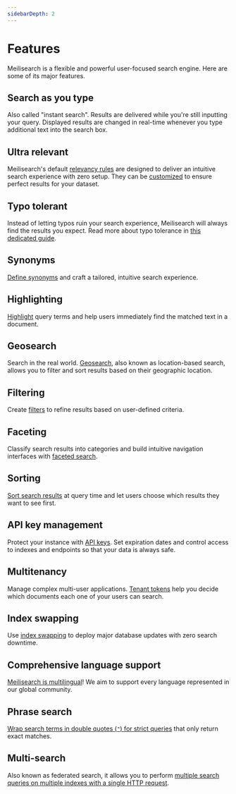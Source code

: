 ```yaml
---
sidebarDepth: 2
---
```


# Features

Meilisearch is a flexible and powerful user-focused search engine. Here are some of its major features.

## Search as you type

Also called "instant search". Results are delivered while you're still inputting your query. Displayed results are changed in real-time whenever you type additional text into the search box.

## Ultra relevant

Meilisearch's default [relevancy rules](/learn/core_concepts/relevancy) are designed to deliver an intuitive search experience with zero setup. They can be [customized](/reference/api/settings#ranking-rules) to ensure perfect results for your dataset.

## Typo tolerant

Instead of letting typos ruin your search experience, Meilisearch will always find the results you expect. Read more about typo tolerance in [this dedicated guide](/learn/index_settings/typo_tolerance).

## Synonyms

[Define synonyms](/learn/index_settings/synonyms) and craft a tailored, intuitive search experience.

## Highlighting

[Highlight](/reference/api/search#attributes-to-highlight) query terms and help users immediately find the matched text in a document.

## Geosearch

Search in the real world. [Geosearch](/learn/advanced/geosearch), also known as location-based search, allows you to filter and sort results based on their geographic location.

## Filtering

Create [filters](/learn/advanced/filtering) to refine results based on user-defined criteria.

## Faceting

Classify search results into categories and build intuitive navigation interfaces with [faceted search](/learn/advanced/faceted_search).

## Sorting

[Sort search results](/learn/advanced/sorting) at query time and let users choose which results they want to see first.

## API key management

Protect your instance with [API keys](/learn/security/master_api_keys). Set expiration dates and control access to indexes and endpoints so that your data is always safe.

## Multitenancy

Manage complex multi-user applications. [Tenant tokens](/learn/security/tenant_tokens) help you decide which documents each one of your users can search.

## Index swapping

Use [index swapping](/learn/core_concepts/indexes#swapping-indexes) to deploy major database updates with zero search downtime.

## Comprehensive language support

[Meilisearch is multilingual](/learn/what_is_meilisearch/language)! We aim to support every language represented in our global community.

## Phrase search

[Wrap search terms in double quotes (`"`) for strict queries](/reference/api/search#phrase-search) that only return exact matches.

## Multi-search

Also known as federated search, it allows you to perform [multiple search queries on multiple indexes with a single HTTP request](/reference/api/multi_search).
